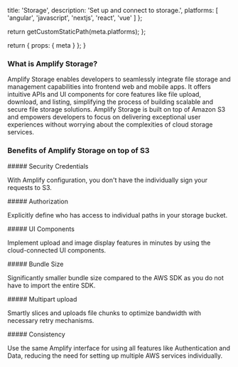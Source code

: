 
  title: 'Storage',
  description: 'Set up and connect to storage.',
  platforms: [
    'angular',
    'javascript',
    'nextjs',
    'react',
    'vue'
  ]
};

  return getCustomStaticPath(meta.platforms);
};

  return {
    props: {
      meta
    }
  };
}

### What is Amplify Storage?

Amplify Storage enables developers to seamlessly integrate file storage and management capabilities into frontend web and mobile apps. It offers intuitive APIs and UI components for core features like file upload, download, and listing, simplifying the process of building scalable and secure file storage solutions. Amplify Storage is built on top of Amazon S3 and empowers developers to focus on delivering exceptional user experiences without worrying about the complexities of cloud storage services.

### Benefits of Amplify Storage on top of S3

<Columns columns={2}>
<Card variation="outlined">
##### Security Credentials

With Amplify configuration, you don't have the individually sign your requests to S3.
</Card>

<Card variation="outlined">
##### Authorization

Explicitly define who has access to individual paths in your storage bucket.
</Card>

<Card variation="outlined">
##### UI Components

Implement upload and image display features in minutes by using the cloud-connected UI components.
</Card>

<Card variation="outlined">
##### Bundle Size

Significantly smaller bundle size compared to the AWS SDK as you do not have to import the entire SDK.
</Card>

<Card variation="outlined">
##### Multipart upload

Smartly slices and uploads file chunks to optimize bandwidth with necessary retry mechanisms.
</Card>

<Card variation="outlined">
##### Consistency

Use the same Amplify interface for using all features like Authentication and Data, reducing the need for setting up multiple AWS services individually.
</Card>
</Columns>
